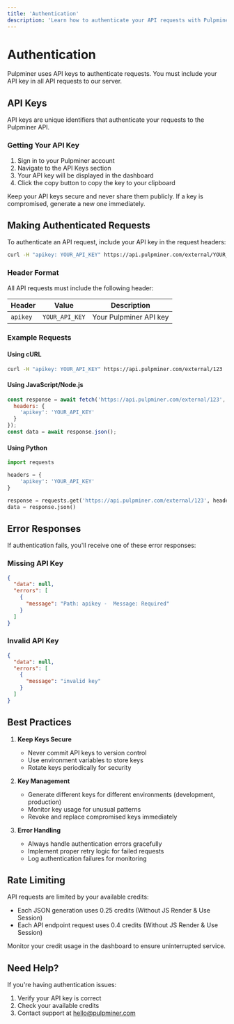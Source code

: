 ```yaml
---
title: 'Authentication'
description: 'Learn how to authenticate your API requests with Pulpminer'
---
```


# Authentication

Pulpminer uses API keys to authenticate requests. You must include your API key in all API requests to our server.

## API Keys

API keys are unique identifiers that authenticate your requests to the Pulpminer API.

### Getting Your API Key

1. Sign in to your Pulpminer account
2. Navigate to the API Keys section
3. Your API key will be displayed in the dashboard
4. Click the copy button to copy the key to your clipboard

<Warning>
Keep your API keys secure and never share them publicly. If a key is compromised, generate a new one immediately.
</Warning>

## Making Authenticated Requests

To authenticate an API request, include your API key in the request headers:

```bash
curl -H "apikey: YOUR_API_KEY" https://api.pulpminer.com/external/YOUR_API_ID
```

### Header Format

All API requests must include the following header:

| Header | Value | Description |
|--------|-------|-------------|
| `apikey` | `YOUR_API_KEY` | Your Pulpminer API key |

### Example Requests

#### Using cURL
```bash
curl -H "apikey: YOUR_API_KEY" https://api.pulpminer.com/external/123
```

#### Using JavaScript/Node.js
```javascript
const response = await fetch('https://api.pulpminer.com/external/123', {
  headers: {
    'apikey': 'YOUR_API_KEY'
  }
});
const data = await response.json();
```

#### Using Python
```python
import requests

headers = {
    'apikey': 'YOUR_API_KEY'
}

response = requests.get('https://api.pulpminer.com/external/123', headers=headers)
data = response.json()
```

## Error Responses

If authentication fails, you'll receive one of these error responses:

### Missing API Key
```json
{
  "data": null,
  "errors": [
    {
      "message": "Path: apikey -  Message: Required"
    }
  ]
}
```

### Invalid API Key
```json
{
  "data": null,
  "errors": [
    {
      "message": "invalid key"
    }
  ]
}
```

## Best Practices

1. **Keep Keys Secure**
   - Never commit API keys to version control
   - Use environment variables to store keys
   - Rotate keys periodically for security

2. **Key Management**
   - Generate different keys for different environments (development, production)
   - Monitor key usage for unusual patterns
   - Revoke and replace compromised keys immediately

3. **Error Handling**
   - Always handle authentication errors gracefully
   - Implement proper retry logic for failed requests
   - Log authentication failures for monitoring

## Rate Limiting

API requests are limited by your available credits:
- Each JSON generation uses 0.25 credits (Without JS Render & Use Session)
- Each API endpoint request uses 0.4 credits (Without JS Render & Use Session)

Monitor your credit usage in the dashboard to ensure uninterrupted service.

## Need Help?

If you're having authentication issues:
1. Verify your API key is correct
2. Check your available credits
3. Contact support at hello@pulpminer.com 
